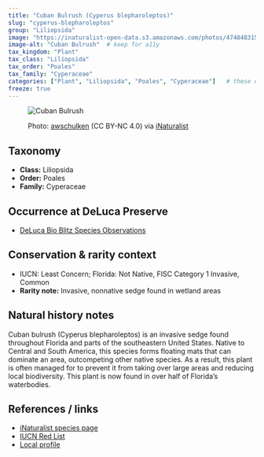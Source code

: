 ---
title: "Cuban Bulrush (Cyperus blepharoleptos)"
slug: "cyperus-blepharoleptos"
group: "Liliopsida"
image: "https://inaturalist-open-data.s3.amazonaws.com/photos/474848315/medium.jpg"        # keep for thumbnails
image-alt: "Cuban Bulrush"  # keep for a11y
tax_kingdom: "Plant"
tax_class: "Liliopsida"
tax_order: "Poales"
tax_family: "Cyperaceae"
categories: ["Plant", "Liliopsida", "Poales", "Cyperaceae"]   # these drive the chips + filtering
freeze: true
---

<figure class="species-figure">

<img src="https://inaturalist-open-data.s3.amazonaws.com/photos/474848315/medium.jpg" alt="Cuban Bulrush" class="species-photo"/>

<figcaption class="photo-credit">

Photo: <a href="https://www.inaturalist.org/people/awschulken">awschulken</a> (CC BY-NC 4.0) via <a href="https://www.inaturalist.org/observations/264418804">iNaturalist</a>

</figcaption>

</figure>

## Taxonomy

-   **Class:** Liliopsida
-   **Order:** Poales
-   **Family:** Cyperaceae

## Occurrence at DeLuca Preserve

-   [DeLuca Bio Blitz Species Observations](https://www.inaturalist.org/observations?project_id=191727&subview=table&taxon_id=583228)

## Conservation & rarity context

-   IUCN: Least Concern; Florida: Not Native, FISC Category 1 Invasive, Common
-   **Rarity note:** Invasive, nonnative sedge found in wetland areas

## Natural history notes

Cuban bulrush (Cyperus blepharoleptos) is an invasive sedge found throughout Florida and parts of the southeastern United States. Native to Central and South America, this species forms floating mats that can dominate an area, outcompeting other native species. As a result, this plant is often managed for to prevent it from taking over large areas and reducing local biodiversity. This plant is now found in over half of Florida’s waterbodies.  

## References / links

-   [iNaturalist species page](https://www.inaturalist.org/taxa/583228-Cyperus-blepharoleptos)
-   [IUCN Red List](https://www.iucnredlist.org/species/138878787/138878806)
-   [Local profile](https://plant-directory.ifas.ufl.edu/plant-directory/oxycaryum-cubense/)
